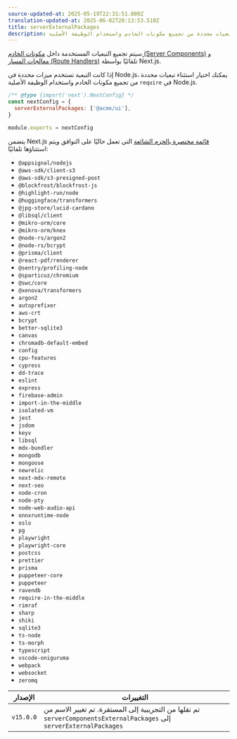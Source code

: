 ```yaml
---
source-updated-at: 2025-05-19T22:31:51.000Z
translation-updated-at: 2025-06-02T20:13:53.510Z
title: serverExternalPackages
description: استثناء تبعيات محددة من تجميع مكونات الخادم واستخدام الوظيفة الأصلية `require` في Node.js.
---
```


سيتم تجميع التبعيات المستخدمة داخل [مكونات الخادم (Server Components)](/docs/app/getting-started/server-and-client-components) و [معالجات المسار (Route Handlers)](/docs/app/building-your-application/routing/route-handlers) تلقائيًا بواسطة Next.js.

إذا كانت التبعية تستخدم ميزات محددة في Node.js، يمكنك اختيار استثناء تبعيات محددة من تجميع مكونات الخادم واستخدام الوظيفة الأصلية `require` في Node.js.

```js filename="next.config.js"
/** @type {import('next').NextConfig} */
const nextConfig = {
  serverExternalPackages: ['@acme/ui'],
}

module.exports = nextConfig
```

يتضمن Next.js [قائمة مختصرة بالحزم الشائعة](https://github.com/vercel/next.js/blob/canary/packages/next/src/lib/server-external-packages.json) التي تعمل حاليًا على التوافق ويتم استثناؤها تلقائيًا:

- `@appsignal/nodejs`
- `@aws-sdk/client-s3`
- `@aws-sdk/s3-presigned-post`
- `@blockfrost/blockfrost-js`
- `@highlight-run/node`
- `@huggingface/transformers`
- `@jpg-store/lucid-cardano`
- `@libsql/client`
- `@mikro-orm/core`
- `@mikro-orm/knex`
- `@node-rs/argon2`
- `@node-rs/bcrypt`
- `@prisma/client`
- `@react-pdf/renderer`
- `@sentry/profiling-node`
- `@sparticuz/chromium`
- `@swc/core`
- `@xenova/transformers`
- `argon2`
- `autoprefixer`
- `aws-crt`
- `bcrypt`
- `better-sqlite3`
- `canvas`
- `chromadb-default-embed`
- `config`
- `cpu-features`
- `cypress`
- `dd-trace`
- `eslint`
- `express`
- `firebase-admin`
- `import-in-the-middle`
- `isolated-vm`
- `jest`
- `jsdom`
- `keyv`
- `libsql`
- `mdx-bundler`
- `mongodb`
- `mongoose`
- `newrelic`
- `next-mdx-remote`
- `next-seo`
- `node-cron`
- `node-pty`
- `node-web-audio-api`
- `onnxruntime-node`
- `oslo`
- `pg`
- `playwright`
- `playwright-core`
- `postcss`
- `prettier`
- `prisma`
- `puppeteer-core`
- `puppeteer`
- `ravendb`
- `require-in-the-middle`
- `rimraf`
- `sharp`
- `shiki`
- `sqlite3`
- `ts-node`
- `ts-morph`
- `typescript`
- `vscode-oniguruma`
- `webpack`
- `websocket`
- `zeromq`

| الإصدار   | التغييرات                                                                                                        |
| --------- | -------------------------------------------------------------------------------------------------------------- |
| `v15.0.0` | تم نقلها من التجريبية إلى المستقرة. تم تغيير الاسم من `serverComponentsExternalPackages` إلى `serverExternalPackages` |